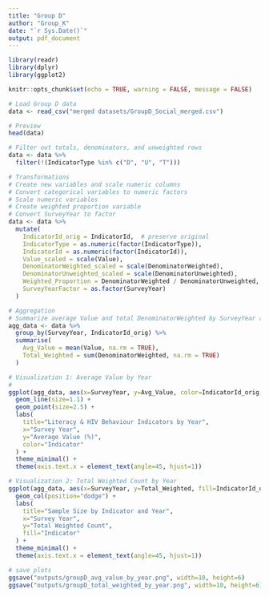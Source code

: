 ```yaml
---
title: "Group D"
author: "Group_K"
date: "`r Sys.Date()`"
output: pdf_document
---
```


```r
library(readr)
library(dplyr)
library(ggplot2)

knitr::opts_chunk$set(echo = TRUE, warning = FALSE, message = FALSE)
```

```r
# Load Group D data
data <- read_csv("merged datasets/GroupD_Social_merged.csv")

# Preview
head(data)
```


```r
# Filter out totals, denominators, and unweighted rows
data <- data %>%
  filter(!(IndicatorType %in% c("D", "U", "T")))
```


```r
# Transformations
# Create new variables and scale numeric columns
# Convert categorical variables to numeric factors
# Scale numeric variables
# Create weighted proportion variable
# Convert SurveyYear to factor
data <- data %>%
  mutate(
    IndicatorId_orig = IndicatorId,  # preserve original
    IndicatorType = as.numeric(factor(IndicatorType)),
    IndicatorId = as.numeric(factor(IndicatorId)),
    Value_scaled = scale(Value),
    DenominatorWeighted_scaled = scale(DenominatorWeighted),
    DenominatorUnweighted_scaled = scale(DenominatorUnweighted),
    Weighted_Proportion = DenominatorWeighted / DenominatorUnweighted,
    SurveyYearFactor = as.factor(SurveyYear)
  )
```


```r
# Aggregation
# Summarize average Value and total DenominatorWeighted by SurveyYear and IndicatorId_orig
agg_data <- data %>%
  group_by(SurveyYear, IndicatorId_orig) %>%
  summarise(
    Avg_Value = mean(Value, na.rm = TRUE),
    Total_Weighted = sum(DenominatorWeighted, na.rm = TRUE)
  )
```


```r
# Visualization 1: Average Value by Year
# 
ggplot(agg_data, aes(x=SurveyYear, y=Avg_Value, color=IndicatorId_orig, group=IndicatorId_orig)) +
  geom_line(size=1.1) +
  geom_point(size=2.5) +
  labs(
    title="Literacy & HIV Behaviour Indicators by Year",
    x="Survey Year",
    y="Average Value (%)",
    color="Indicator"
  ) +
  theme_minimal() +
  theme(axis.text.x = element_text(angle=45, hjust=1))
```


```r
# Visualization 2: Total Weighted Count by Year
ggplot(agg_data, aes(x=SurveyYear, y=Total_Weighted, fill=IndicatorId_orig)) +
  geom_col(position="dodge") +
  labs(
    title="Sample Size by Indicator and Year",
    x="Survey Year",
    y="Total Weighted Count",
    fill="Indicator"
  ) +
  theme_minimal() +
  theme(axis.text.x = element_text(angle=45, hjust=1))

# save plots
ggsave("outputs/groupD_avg_value_by_year.png", width=10, height=6)
ggsave("outputs/groupD_total_weighted_by_year.png", width=10, height=6)
```
